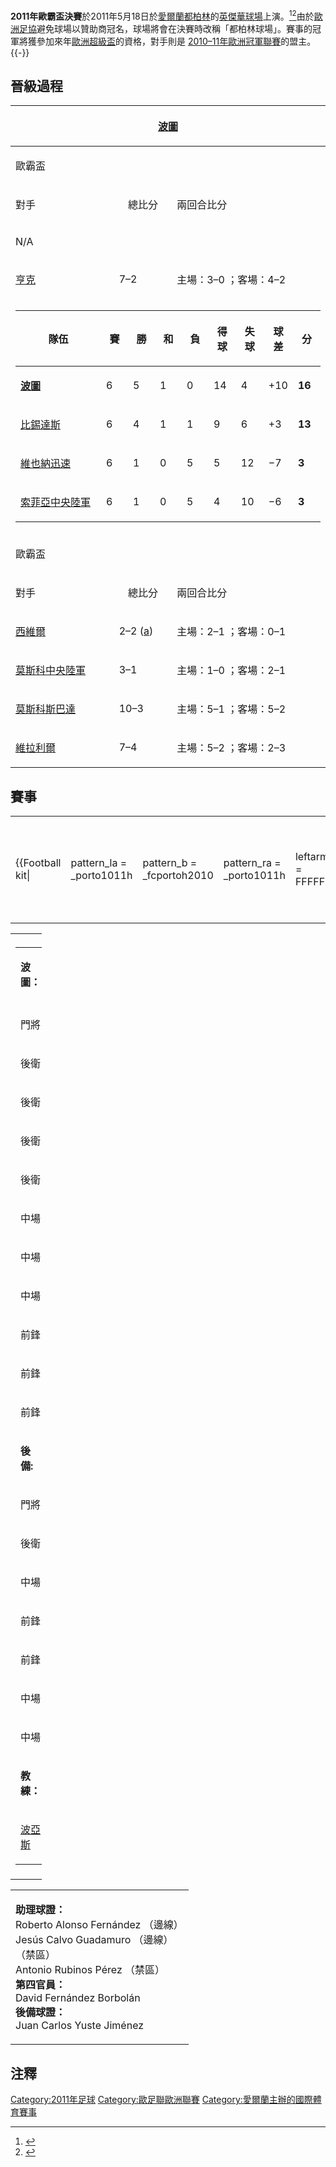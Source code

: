 {{NoteTA	
|G1=Football
|T=zh-hans:2011年欧洲联赛诀赛;zh-hk:2011年歐霸盃決賽;zh-tw:2011年歐洲聯賽決賽;
|1=zh-hans:欧洲联赛;zh-hk:歐霸盃;zh-tw:歐洲聯賽;
|2=zh:欧洲冠军联赛;zh-hans:欧洲冠军联赛;zh-hk:歐洲聯賽冠軍盃;zh-tw:歐洲冠軍聯賽;
}} 	
{{main|2010–11年歐霸盃}}	
{{Infobox football match	
| title = 2011年歐霸盃決賽	
| image = <!-- 檔案不存在 [[File:EuropaLeagueDublinFinal.jpg|250px]] -->
| event = [[2010–11年歐霸盃|2010–11年歐霸盃]] 	
| team1 = [[波爾圖足球俱樂部|波圖]] 	
| team1association = {{flagicon|POR|size=40px}}	
| team1score = 	1
| team2 = [[布拉加體育會|布拉加]]
| team2association = {{flagicon|POR|size=40px}}	
| team2score = 	0
| details = 
| date = 2011年5月18日	
| stadium = [[英傑華球場|都柏林球場]] 	
| city = [[都柏林|都柏林]] 	
| man_of_the_match1a = 
| referee = [[卡路士·韋拿斯高·卡巴洛|卡洛斯·貝拉斯科·卡巴洛]]
| attendance = 	
| weather =
| previous = [[2010年歐霸盃決賽|2010]]
| next = [[2012年歐霸盃決賽|2012]]
}}	
'''2011年歐霸盃決賽'''於2011年5月18日於[[愛爾蘭|愛爾蘭]][[都柏林|都柏林]]的[[英傑華球場|英傑華球場]]上演。<ref>{{cite news |title=UEFA unveil 2011 and 2012 final venues |url=http://www.uefa.com/uefa/aboutuefa/organisation/executivecommittee/news/newsid=796145.html |work=UEFA.com |publisher=Union of European Football Associations |date=29 January 2009 |accessdate=24 March 2010 |archive-date=2011-06-09 |archive-url=https://web.archive.org/web/20110609011924/http://www.uefa.com/uefa/aboutuefa/organisation/executivecommittee/news/newsid%3D796145.html |dead-url=no }}</ref><ref>{{cite news |title=Irish first looms for Lansdowne Road |url=http://www.uefa.com/uefaeuropaleague/news/newsid=796066.html |work=UEFA.com |publisher=Union of European Football Associations |date=30 January 2009 |accessdate=24 March 2010 |archive-date=2019-12-22 |archive-url=https://web.archive.org/web/20191222232904/https://www.uefa.com/uefaeuropaleague/news/newsid=796066.html |dead-url=no }}</ref>由於[[歐洲足協|歐洲足協]]避免球場以贊助商冠名，球場將會在決賽時改稱「都柏林球場」。賽事的冠軍將獲參加來年[[歐洲超級盃|歐洲超級盃]]的資格，對手則是 [[2010–11年歐洲冠軍聯賽|2010–11年歐洲冠軍聯賽]]的盟主。
{{-}}

== 晉級過程 ==
{| width="100%" bgcolor=white style="font-size:85%;"
|- valign=top align=center bgcolor=#c1e0ff
!colspan=3 style="width:1*"|{{flagicon|POR}} [[波爾圖足球俱樂部|波圖]]
!
!colspan=3 style="width:1*"|{{flagicon|POR}} [[布拉加體育會|布拉加]]
|- valign=top align=center bgcolor=#c1e0ff
!colspan="3"|歐霸盃
!輪次
!colspan="3"|歐洲冠軍聯賽
|- valign=top align=center bgcolor=#c1e0ff
|對手
|align="center"|總比分
|兩回合比分
|
|對手
|align="center"|總比分
|兩回合比分
|- align="center"
|colspan="3"|N/A
|valign=top align=center bgcolor=#c1e0ff|外圍賽第三圈
|{{Flag icon|SCO}} [[凱爾特人足球俱樂部|些路迪]]
|4–2
|主場：3–0 ；客場：1–2
|- align="center"
|{{Flag icon|BEL}} [[KRC亨克|亨克]]
|7–2
|主場：3–0 ；客場：4–2
|valign=top align=center bgcolor=#c1e0ff|外圍賽附加賽
|{{Flag icon|ESP}} [[塞維利亞足球俱樂部|西維爾]]
|5–3
|主場：1–0 ；客場：4–3
|-
|colspan=3 align=center|
{{Main|2010–11年歐霸盃#L組|l1=2010–11年歐霸盃分組賽L組}}
{| class="wikitable" style="text-align: center;"
|-
!width=150|隊伍
!width=30|賽
!width=30|勝
!width=30|和
!width=30|負
!width=30|得球
!width=30|失球
!width=30|球差
!width=30|分
|- 
|style="text-align:left;"|{{flagicon|POR}} '''[[波爾圖足球俱樂部|波圖]]'''
|6||5||1||0||14||4||+10||'''16'''
|- 
|style="text-align:left;"|{{flagicon|TUR}} [[貝西克塔斯體操俱樂部|比錫達斯]]
|6||4||1||1||9||6||+3||'''13'''
|-
|style="text-align:left;"|{{flagicon|AUT}} [[維也納迅速足球俱樂部|維也納迅速]]
|6||1||0||5||5||12||−7||'''3'''
|-
|style="text-align:left;"|{{flagicon|BUL}} [[索菲亞中央陸軍足球俱樂部|索菲亞中央陸軍]]
|6||1||0||5||4||10||−6||'''3'''
|}
|align=center bgcolor=#c1e0ff|小組賽
|colspan=3 align=center|
{{main|2010–11年歐洲冠軍聯賽分組賽#H組|l1=2010–11年歐洲冠軍聯賽分組賽H組}}
{| class="wikitable" style="text-align: center;"
|-
!width=150|隊伍
!width=30|賽
!width=30|勝
!width=30|和
!width=30|負
!width=30|得球
!width=30|失球
!width=30|球差
!width=30|分
|-
|style="text-align:left;"|{{flagicon|UKR}} [[頓涅茨克礦工足球俱樂部|薩克達]]
|6||5||0||1||12||6||+6||'''15'''
|-
|style="text-align:left;"|{{flagicon|ENG}} [[阿森納足球俱樂部|阿仙奴]]
|6||4||0||2||18||7||+11||'''12'''
|-
|style="text-align:left;"| {{flagicon|POR}} '''[[布拉加體育會|布拉加]]'''
|6||3||0||3||5||11||−6||'''9'''
|-
|style="text-align:left;"|{{flagicon|SRB}} [[游擊隊足球俱樂部|柏迪遜]]
|6||0||0||6||2||13||−11||'''0'''
|}
|- valign=top align=center bgcolor=#c1e0ff
!colspan="7"|歐霸盃
|- valign=top align=center bgcolor=#c1e0ff
|對手
|align="center"|總比分
|兩回合比分
|bgcolor=#c1e0ff|[[2010–11年歐霸盃#淘汰賽|淘汰賽]]
|對手
|align="center"|總比分
|兩回合比分
|- align="center"
|{{Flag icon|ESP}} [[塞維利亞足球俱樂部|西維爾]]
|2–2 ([[作客入球優惠|a]])
|主場：2–1 ；客場：0–1
|bgcolor=#c1e0ff align="center"|三十二強
|{{Flag icon|POL}} [[波茲南萊克足球俱樂部|列治普斯納]]
|2–1
|主場：0–1 ；客場：2–0
|- align="center"
|{{Flag icon|RUS}} [[莫斯科中央陸軍足球俱樂部|莫斯科中央陸軍]]
|3–1 
|主場：1–0 ；客場：2–1
|bgcolor=#c1e0ff align="center"|十六強
|{{Flag icon|ENG}} [[利物浦足球俱樂部|利物浦]]
|1–0
|主場：1–0 ；客場：0–0
|- align="center"
|{{Flag icon|RUS}} [[莫斯科斯巴達克足球俱樂部|莫斯科斯巴達]]
|10–3
|主場：5–1 ；客場：5–2
|bgcolor=#c1e0ff align="center"|半準決賽
|{{Flag icon|UKR}} [[基輔迪納摩足球俱樂部|基輔戴拿模]]
|1–1 ([[作客入球優惠|a]])
|主場：1–1 ；客場：0–0
|- align="center"
|{{Flag icon|ESP}} [[比利亞雷亞爾足球俱樂部|維拉利爾]]
|7–4
|主場：5–2 ；客場：2–3
|bgcolor=#c1e0ff align="center"|準決賽
|{{Flag icon|POR}} [[本菲卡足球俱樂部|賓菲加]]
|2–2 ([[作客入球優惠|a]])
|主場：1–2 ；客場：1–0
|}

==賽事==
{{footballbox
|date = 2011年5月18日
|time = 20:45
|team1 = [[波爾圖足球俱樂部|波圖]] {{flagicon|POR}}
|score= 1–0
|report = [https://archive.is/20130428090925/http://cn.uefa.com/uefaeuropaleague/matches/season=2011/round=2000133/match=2006268/postmatch/index.html 報告]
|team2 = {{flagicon|POR}} [[布拉加體育會|布拉加]]
|goals1 = [[拉达梅尔·法尔考|-{zh-hans:拉达梅尔·法尔考;zh-hk:法卡奧;zh-tw:拉達梅爾·法爾考;}-]] {{goal|44}}
|goals2 = 
|stadium = [[都柏林|都柏林]]，[[英傑華球場|都柏林球場]]
|attendance = 44,391
|referee = [[卡路士·韋拿斯高·卡巴洛|卡路士·韋拿斯高·卡巴洛]]（[[西班牙皇家足球協會|西班牙]]）
}}
{| width=92% |
|-
|{{Football kit|
 | pattern_la = _porto1011h
 | pattern_b  = _fcportoh2010
 | pattern_ra = _porto1011h
 | leftarm    = FFFFFF
 | body       = 0000FF
 | rightarm   = FFFFFF
 | shorts     = 0000FF
 | socks      = 0000FF
 | title      = 波圖
}}
|{{Football kit
 | pattern_la = _scbraga1011h 
 | pattern_b  = _scbraga1011h 
 | pattern_ra = _scbraga1011h
 | pattern_so = _whitehorizontal
 | leftarm    = FFFFFF 
 | body       = FF0000
 | rightarm   = FFFFFF
 | shorts     = FFFFFF
 | socks      = E42217
 | title      = 布拉加
}}

|}
{| width="100%"
|valign="top" width="50%"|
{| style="font-size: 90%" cellspacing="0" cellpadding="0"
|colspan="4"|'''波圖：'''
|-
!width="35"| !!width="25"|
|-
|門將||'''1''' ||{{flagicon|BRA}} [[希頓|-{zh-hans:埃尔顿; zh-hk:希頓;}-]] [[File:Captain_sports.svg|15px]] || {{yel|90}}
|-
|後衛||'''5''' ||{{flagicon|URU}} [[艾華路·彭利拿|-{zh-hans:阿尔瓦罗·佩雷拉;zh-hk:艾華路·彭利拿;zh-tw:阿瓦羅·佩雷拉;}-]]
|-
|後衛||'''14''' ||{{flagicon|POR}} [[罗兰多·豪尔赫·皮雷斯·达·丰塞卡|-{zh-hans:罗兰多; zh-hk:路蘭度;}-]] || {{yel|90+3}}
|-
|後衛||'''21''' ||{{flagicon|ROM}} [[克里斯蒂安·薩普納魯|-{zh-hans:萨普纳鲁; zh-hk:沙普拿路;}-]] || {{yel|49}}
|-
|後衛||'''30''' ||{{flagicon|ARG}} [[尼古拉斯·奥塔门迪|-{zh-hans:奥塔门迪; zh-hk:奧達文迪;}-]]
|-
|中場||'''6''' ||{{flagicon|COL}} [[弗雷迪·瓜林|-{zh-hans:瓜林; zh-hk:古亞連;}-]] || || {{suboff|73}}
|-
|中場||'''8''' ||{{flagicon|POR}} [[若昂·穆蒂尼奥|-{zh-hans:若昂·穆蒂尼奥;zh-hk:祖奧·莫天奴;zh-tw:若昂·穆蒂尼奧;}-]]
|-
|中場||'''25''' ||{{flagicon|BRA}} [[費蘭度·列謝斯|-{zh-hans:费尔南多; zh-hk:費蘭度法蘭斯高;}-]]
|-
|前鋒||'''9''' ||{{flagicon|COL}} [[拉达梅尔·法尔考|-{zh-hans:拉达梅尔·法尔考;zh-hk:法卡奧;zh-tw:拉達梅爾·法爾考;}-]]
|-
|前鋒||'''12''' ||{{flagicon|BRA}} [[浩克_(足球运动员)|-{zh-hans:浩克; zh-hk:侯克;}-]]
|-
|前鋒||'''17''' ||{{flagicon|POR}} [[西尔维斯特·瓦雷拉|-{zh-hans:巴雷拉; zh-hk:施維斯達華利拿;}-]] || || {{suboff|79}}
|-
|colspan=4|'''後備:'''
|-
|門將||'''24''' ||{{flagicon|POR}} [[貝托_(葡萄牙足球運動員)|比圖]]
|-
|後衛||'''4''' ||{{flagicon|BRA}} {{link-en|Maicon Pereira Roque|Maicon Pereira Roque}}
|-
|中場||'''7''' ||{{flagicon|ARG}} {{link-en|Fernando Belluschi|Fernando Belluschi}} || || {{subon|73}}
|-
|前鋒||'''18''' ||{{flagicon|BRA}} [[沃尔特·亨里克·达·席尔瓦|-{zh-hans:沃尔特; zh-hk:禾達漢歷基;}-]]
|-
|前鋒||'''19''' ||{{flagicon|COL}} [[詹姆斯·罗德里格斯|-{zh-hans:詹姆斯·罗德里格斯;zh-hk:占士·洛迪古斯;zh-tw:詹姆斯·羅德里格斯;}-]] || || {{subon|79}}
|-
|中場||'''23''' ||{{flagicon|BRA}} {{link-en|Josef de Souza Dias|Josef de Souza Dias}}
|-
|中場||'''28''' ||{{flagicon|POR}} [[魯本·米凱爾|魯賓米卡爾]]
|-
|colspan=4|'''教練：'''
|-
|colspan="4"|{{flagicon|POR}} [[安德烈·維拉斯-波亞斯|波亞斯]]
|}
|valign="top"|
|valign="top" width="50%"|
{| style="font-size: 90%" cellspacing="0" cellpadding="0" align=center
|colspan="4"|'''布拉加：'''
|-
!width="35"| !!width="25"|
|-
|門將||'''1''' ||{{flagicon|BRA}} {{link-en|Artur Moraes|Artur Moraes}}
|-
|後衛||'''2''' ||{{flagicon|PER}} {{link-en|Alberto Junior Rodríguez|Alberto Junior Rodríguez}} || || {{suboff|46}}
|-
|後衛||'''3''' ||{{flagicon|BRA}} {{link-en|Paulo Afonso Santos Júnior|Paulo Afonso Santos Júnior}}
|-
|後衛||'''15'''||{{flagicon|POR}} {{link-en|米基爾加西亞|Miguel Garcia (footballer)}} || {{yel|55}}
|-
|後衛||'''28'''||{{flagicon|POR}} [[施維奧·文路爾·彭利拿|施維奧文奴]] || {{yel|30}}
|-
|中場||'''27'''||{{flagicon|POR}} [[庫斯托迪奧·卡斯特羅|古斯杜迪奧]]
|-
|中場||'''45'''||{{flagicon|POR}} [[曉高·維亞拿|-{zh-hans:乌戈·维亚纳;zh-hk:曉高·維亞拿;zh-tw:烏戈·維亞納;}-]] || {{yel|24}}   || {{suboff|46}}
|-
|中場||'''88'''||{{flagicon|BRA}} {{link-en|Vanderson Valter de Almeida|Vanderson Valter de Almeida}} [[File:Captain_sports.svg|15px]]
|-
|前鋒||'''9''' ||{{flagicon|BRA}} {{link-en|保羅施薩洛查|Paulo César Rocha Rosa}}
|-
|前鋒||'''18'''||{{flagicon|BRA}} [[洛迪高·利馬|洛迪高利馬]] || || {{suboff|66}}
|-
|前鋒||'''30'''||{{flagicon|BRA}} {{link-en|Alan Osório da Costa Silva|Alan Osório da Costa Silva}}
|-
|colspan=4|'''後備:'''
|-
|門將||'''42'''||{{flagicon|POR}} [[克里斯蒂亞諾·佩雷拉·費雷拉|基斯坦奴佩利拉]]
|-
|後衛||'''4''' ||{{flagicon|BRA}} {{link-en|加卡 (足球選手)|Kaká (footballer born 1981)}} || {{yel|80}} || {{subon|46}}
|-
|後衛||'''20'''||{{flagicon|NGR}} {{link-en|Uwa Elderson Echiéjilé|Uwa Elderson Echiéjilé}}
|-
|中場||'''8''' ||{{flagicon|BRA}} {{link-en|José Márcio da Costa|José Márcio da Costa}} || {{yel|59}} || {{subon|46}}
|-
|中場||'''25'''||{{flagicon|BRA}} {{link-en|李安度沙連奴|Leandro Salino}}
|-
|前鋒||'''10'''||{{flagicon|POR}} {{link-en|希達巴保沙|Hélder Barbosa}}
|-
|前鋒||'''19'''||{{flagicon|CMR}} {{link-en|Albert Meyong|Albert Meyong}} || || {{subon|66}}
|-
|colspan=4|'''教練：'''
|-
|colspan="4"|{{flagicon|POR}} [[多明戈斯·帕西恩西亚|多明戈斯]]
|-
|}
|}
{| width=100% style="font-size: 90%"
|
'''助理球證：'''
<br />{{flagicon|ESP}} Roberto Alonso Fernández （邊線）
<br />{{flagicon|ESP}} Jesús Calvo Guadamuro （邊線）
<br />{{flagicon|ESP}} {{link-en|Carlos Clos Gómez|Carlos Clos Gómez}} （禁區）
<br />{{flagicon|ESP}} Antonio Rubinos Pérez （禁區）
<br />'''第四官員：'''
<br />{{flagicon|ESP}} David Fernández Borbolán
<br />'''後備球證：'''
<br />{{flagicon|ESP}} Juan Carlos Yuste Jiménez
|}

== 注釋 ==
{{reflist}}

{{UEFA Europa League seasons}}

[[Category:2011年足球|Category:2011年足球]]
[[Category:歐足聯歐洲聯賽|Category:歐足聯歐洲聯賽]]
[[Category:愛爾蘭主辦的國際體育賽事|Category:愛爾蘭主辦的國際體育賽事]]